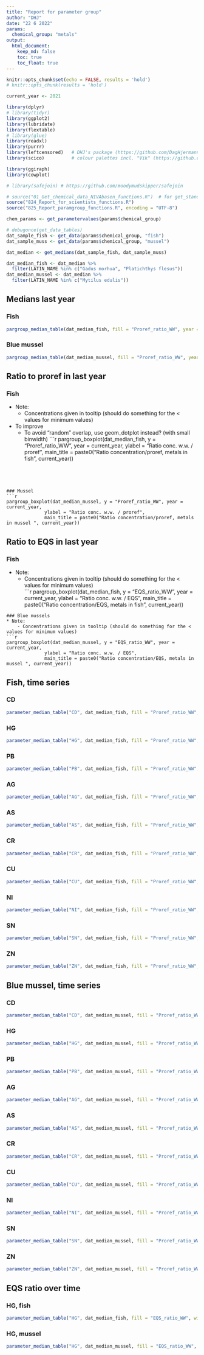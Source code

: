 ```yaml
---
title: "Report for parameter group"
author: "DHJ"
date: "22 6 2022"
params:
  chemical_group: "metals"
output: 
  html_document:
    keep_md: false
    toc: true
    toc_float: true
---
```


```r

knitr::opts_chunk$set(echo = FALSE, results = 'hold')
# knitr::opts_chunk(results = 'hold')

```


```r

current_year <- 2021

```


```r

library(dplyr)
# library(tidyr)
library(ggplot2)
library(lubridate)
library(flextable)
# library(glue)
library(readxl)
library(purrr)
library(leftcensored)   # DHJ's package (https://github.com/DagHjermann/leftcensored)
library(scico)          # colour palettes incl. "Vik" (https://github.com/thomasp85/scico)

library(ggiraph)
library(cowplot)

# library(safejoin) # https://github.com/moodymudskipper/safejoin

# source("01_Get_chemical_data_NIVAbasen_functions.R")  # for get_standard_parametername()
source("824_Report_for_scientists_functions.R")
source("825_Report_paramgroup_functions.R", encoding = "UTF-8")

```



```r

chem_params <- get_parametervalues(params$chemical_group)

# debugonce(get_data_tables)
dat_sample_fish <- get_data(params$chemical_group, "fish")
dat_sample_muss <- get_data(params$chemical_group, "mussel")

dat_median <- get_medians(dat_sample_fish, dat_sample_muss)

dat_median_fish <- dat_median %>%
  filter(LATIN_NAME %in% c("Gadus morhua", "Platichthys flesus"))
dat_median_mussel <- dat_median %>%
  filter(LATIN_NAME %in% c("Mytilus edulis"))


```


## Medians last year  

### Fish  

```r

pargroup_median_table(dat_median_fish, fill = "Proref_ratio_WW", year = 2021)

```


### Blue mussel  

```r

pargroup_median_table(dat_median_mussel, fill = "Proref_ratio_WW", year = 2021)

```


## Ratio to proref in last year       

### Fish  
* Note: 
    - Concentrations given in tooltip (should do something for the < values for minimum values)   
* To improve  
    - To avoid "random" overlap, use geom_dotplot instead? (with small binwidth)
```r

pargroup_boxplot(dat_median_fish, y = "Proref_ratio_WW", year = current_year,
              ylabel = "Ratio conc. w.w. / proref",
              main_title = paste0("Ratio concentration/proref, metals in fish ", current_year))

```




### Mussel    
```r

pargroup_boxplot(dat_median_mussel, y = "Proref_ratio_WW", year = current_year,
              ylabel = "Ratio conc. w.w. / proref",
              main_title = paste0("Ratio concentration/proref, metals in mussel ", current_year))

```



## Ratio to EQS in last year       

### Fish  
* Note: 
    - Concentrations given in tooltip (should do something for the < values for minimum values)   
```r

pargroup_boxplot(dat_median_fish, y = "EQS_ratio_WW", year = current_year,
              ylabel = "Ratio conc. w.w. / EQS",
              main_title = paste0("Ratio concentration/EQS, metals in fish ", current_year))

```
### Blue mussels  
* Note: 
    - Concentrations given in tooltip (should do something for the < values for minimum values)   
```r

pargroup_boxplot(dat_median_mussel, y = "EQS_ratio_WW", year = current_year,
              ylabel = "Ratio conc. w.w. / EQS",
              main_title = paste0("Ratio concentration/EQS, metals in mussel ", current_year))

```

## Fish, time series {.tabset}

### CD   

```r

parameter_median_table("CD", dat_median_fish, fill = "Proref_ratio_WW", width_svg = 8)

```


### HG   

```r

parameter_median_table("HG", dat_median_fish, fill = "Proref_ratio_WW", width_svg = 8)

```


### PB   

```r

parameter_median_table("PB", dat_median_fish, fill = "Proref_ratio_WW", width_svg = 8)

```




### AG   

```r

parameter_median_table("AG", dat_median_fish, fill = "Proref_ratio_WW", width_svg = 8)

```

### AS   

```r

parameter_median_table("AS", dat_median_fish, fill = "Proref_ratio_WW", width_svg = 8)

```

### CR   

```r

parameter_median_table("CR", dat_median_fish, fill = "Proref_ratio_WW", width_svg = 8)

```

### CU   

```r

parameter_median_table("CU", dat_median_fish, fill = "Proref_ratio_WW", width_svg = 8)

```

### NI   

```r

parameter_median_table("NI", dat_median_fish, fill = "Proref_ratio_WW", width_svg = 8)

```

### SN   

```r

parameter_median_table("SN", dat_median_fish, fill = "Proref_ratio_WW", width_svg = 8)

```

### ZN   

```r

parameter_median_table("ZN", dat_median_fish, fill = "Proref_ratio_WW", width_svg = 8)

```


## Blue mussel, time series {.tabset}

### CD   

```r

parameter_median_table("CD", dat_median_mussel, fill = "Proref_ratio_WW", width_svg = 8)

```


### HG   

```r

parameter_median_table("HG", dat_median_mussel, fill = "Proref_ratio_WW", width_svg = 8)

```


### PB   

```r

parameter_median_table("PB", dat_median_mussel, fill = "Proref_ratio_WW", width_svg = 8)

```




### AG   

```r

parameter_median_table("AG", dat_median_mussel, fill = "Proref_ratio_WW", width_svg = 8)

```

### AS   

```r

parameter_median_table("AS", dat_median_mussel, fill = "Proref_ratio_WW", width_svg = 8)

```

### CR   

```r

parameter_median_table("CR", dat_median_mussel, fill = "Proref_ratio_WW", width_svg = 8)

```

### CU   

```r

parameter_median_table("CU", dat_median_mussel, fill = "Proref_ratio_WW", width_svg = 8)

```

### NI   

```r

parameter_median_table("NI", dat_median_mussel, fill = "Proref_ratio_WW", width_svg = 8)

```

### SN   

```r

parameter_median_table("SN", dat_median_mussel, fill = "Proref_ratio_WW", width_svg = 8)

```

### ZN   

```r

parameter_median_table("ZN", dat_median_mussel, fill = "Proref_ratio_WW", width_svg = 8)

```



## EQS ratio over time {.tabset}     

### HG, fish    

```r

parameter_median_table("HG", dat_median_fish, fill = "EQS_ratio_WW", width_svg = 8)

```

### HG, mussel    

```r

parameter_median_table("HG", dat_median_mussel, fill = "EQS_ratio_WW", width_svg = 8)

```





